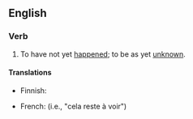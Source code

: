 ==English==

===Verb===
{{head|en|verb|head=to [[remains]] [[to]] [[be]] [[seen]]}}

# {{idiomatic}} To have not yet [[happen]]ed; to be as yet [[unknown]].

====Translations====
{{trans-top|to be as yet unknown}}
* Finnish: {{t+|fi|jäädä}} {{t-|fi|nähtävä|alt=nähtäväksi}}
{{trans-mid}}
* French: {{t-|fr|rester à voir}} (i.e., "cela reste à voir")
{{trans-bottom}}